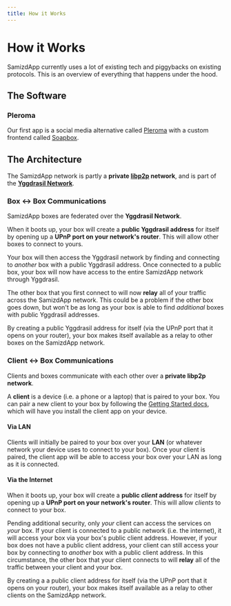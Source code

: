 ```yaml
---
title: How it Works
---
```



# How it Works

SamizdApp currently uses a lot of existing tech and piggybacks on existing
protocols. This is an overview of everything that happens under the hood.

## The Software

### Pleroma

Our first app is a social media alternative called
[Pleroma](https://git.pleroma.social/pleroma/pleroma) with a custom frontend
called [Soapbox](https://gitlab.com/soapbox-pub/soapbox).

## The Architecture

The SamizdApp network is partly a **private [libp2p](https://libp2p.io/)
network**, and is part of the
**[Yggdrasil Network](https://yggdrasil-network.github.io/)**.

### Box <-> Box Communications

SamizdApp boxes are federated over the **Yggdrasil Network**.

When it boots up, your box will create a **public Yggdrasil address** for
itself by opening up a **UPnP port on your network's router**. This will allow
other boxes to connect to yours.

Your box will then access the Yggdrasil network by finding and connecting to
_another_ box with a public Yggdrasil address. Once connected to a public box,
your box will now have access to the entire SamizdApp network through
Yggdrasil.

The other box that you first connect to will now **relay** all of your traffic
across the SamizdApp network. This could be a problem if the other box goes
down, but won't be as long as your box is able to find _additional_ boxes with
public Yggdrasil addresses.

By creating a public Yggdrasil address for itself (via the UPnP port that it
opens on your router), your box makes itself available as a relay to other
boxes on the SamizdApp network.

<div className="yggdrasil-network">

<style>
  {`
    .yggdrasil-network {
        margin: 50px auto 75px;
        width: 700px;
        max-width: 100%;
    }

    .yggdrasil-network svg {
        width: 100%;
    }
    `}
</style>

<YggdrasilNetwork />

</div>

### Client <-> Box Communications

Clients and boxes communicate with each other over a **private libp2p
network**.

A **client** is a device (i.e. a phone or a laptop) that is paired to your box.
You can pair a new client to your box by following the
[Getting Started docs](../../docs/getting-started/install-client), which
will have you install the client app on your device.

#### Via LAN

Clients will initially be paired to your box over your **LAN** (or whatever
network your device uses to connect to your box). Once your client is paired,
the client app will be able to access your box over your LAN as long as it is
connected.

#### Via the Internet

When it boots up, your box will create a **public _client_ address** for
itself by opening up a **UPnP port on your network's router**. This will allow
_clients_ to connect to your box.

Pending additional security, only _your_ client can access the services on
_your_ box. If your client is connected to a public network (i.e. the
internet), it will access your box via your box's public client address.
However, if your box does not have a public client address, your client can
still access your box by connecting to _another_ box with a public client
address. In this circumstance, the other box that your client connects to will
**relay** all of the traffic between your client and your box.

By creating a a public client address for itself (via the UPnP port that it
opens on your router), your box makes itself available as a relay to other
clients on the SamizdApp network.
